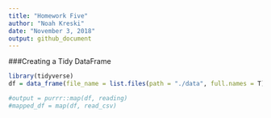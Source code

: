 ```yaml
---
title: "Homework Five"
author: "Noah Kreski"
date: "November 3, 2018"
output: github_document
---
```

###Creating a Tidy DataFrame

```r
library(tidyverse)
df = data_frame(file_name = list.files(path = "./data", full.names = T))

#output = purrr::map(df, reading)
#mapped_df = map(df, read_csv)
```
